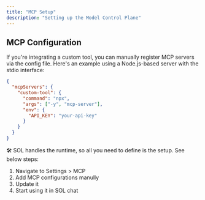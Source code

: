 ```yaml
---
title: "MCP Setup"
description: "Setting up the Model Control Plane"
---
```


## MCP Configuration

If you're integrating a custom tool, you can manually register MCP servers via the config file. Here's an example using a Node.js-based server with the stdio interface:

```json
{
  "mcpServers": {
    "custom-tool": {
      "command": "npx",
      "args": ["-y", "mcp-server"],
      "env": {
        "API_KEY": "your-api-key"
      }
    }
  }
}
```

🛠️ SOL handles the runtime, so all you need to define is the setup. See below steps:

1. Navigate to Settings > MCP
2. Add MCP configurations manully
3. Update it
4. Start using it in SOL chat
